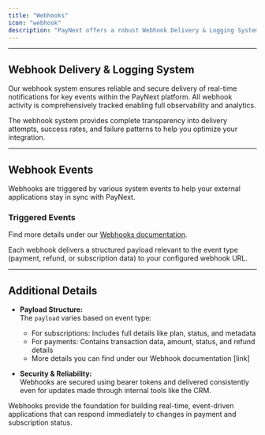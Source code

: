 ```yaml
---
title: "Webhooks"
icon: "webhook"
description: "PayNext offers a robust Webhook Delivery & Logging System designed for real-time event notifications. This system is essential for maintaining data synchronization and enabling seamless event-driven integrations."
---
```


---

## Webhook Delivery & Logging System

Our webhook system ensures reliable and secure delivery of real-time notifications for key events within the PayNext platform. All webhook activity is comprehensively tracked enabling full observability and analytics.

<Tip>
The webhook system provides complete transparency into delivery attempts, success rates, and failure patterns to help you optimize your integration.
</Tip>

---

## Webhook Events

Webhooks are triggered by various system events to help your external applications stay in sync with PayNext.

### Triggered Events

Find more details under our [Webhooks documentation](../../webhooks/introduction/getting-started).

<Note>
Each webhook delivers a structured payload relevant to the event type (payment, refund, or subscription data) to your configured webhook URL.
</Note>

---

## Additional Details

- **Payload Structure:**  
  The `payload` varies based on event type:
  
  - For subscriptions: Includes full details like plan, status, and metadata
  - For payments: Contains transaction data, amount, status, and refund details
  - More details you can find under our Webhook documentation [link]

- **Security & Reliability:**  
  Webhooks are secured using bearer tokens and delivered consistently even for updates made through internal tools like the CRM.

Webhooks provide the foundation for building real-time, event-driven applications that can respond immediately to changes in payment and subscription status.
